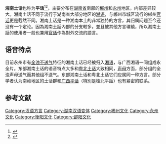 {{expert|time=2016-05-16T15:16:28+00:00}}
{{Infobox Language
|name=湘南土話
|familycolor=漢藏語系
|region=[[湖南省|湖南省]]南部的[[郴州|郴州]]和[[永州|永州]]地区
|states={{CHN}} 
|speakers=约500万{{fact}}
|fam1=[[漢藏語系|漢藏語系]]
|fam2=[[漢語族|漢語族]]
|fam3=[[湘语|湘语]]、[[赣语|赣语]]和[[客家语|客家语]]
|iso3= none 
|iso6= sazo
|script=[[女書|女書]]
|map=Dialects in Southern Hunan.png
}}

'''湘南土话'''也称为'''平话'''<ref>{{cite journal |author=胡萍 |date= |title=试论绥宁“关峡平话”的系属 |url= |journal=邵阳学院学报：社会科学版 |volume=2005年 |issue=第5期 |pages=116-118 |doi= |access-date= }}</ref><ref>{{cite journal |author=王振宇 |date= |title=邵阳县平话的音韵特点 |url=http://www.cgu.ac.jp/Portals/0/12-library/kiyou/n39-4.pdf |journal=中央学院大学人間・自然論叢 |volume=2015年 |issue= |pages=91-111 |doi= |access-date=2017年11月6日 |archive-url=https://web.archive.org/web/20171107062834/http://www.cgu.ac.jp/Portals/0/12-library/kiyou/n39-4.pdf |archive-date=2017年11月7日 |dead-url=yes }}</ref>，主要分布在[[湖南省|湖南省]]南部的[[郴州|郴州]]和[[永州|永州]]地区，内部差异较大。湘南土话不同于流行于湖南省大部分地区的[[湘语|湘语]]，与郴州市城区流行的郴州[[官话|官话]]更是截然不同。湘南土话是一种湘南本土的非常独特的方言，其归属问题至今还没有一个定论。因為湘南土話內部的分支較多，並且被其他方言環繞，所以湘南土話的使用者一般也兼用[[官话|官话]]作為對外交流的語言。

==语音特点==
目前永州市有[[全浊|全浊]][[不送气|不送气]]特征的湘南土话已经被归入[[湘语|湘语]]，与广西湘语一同组成永全片。东部湘南土话的语音特点大多和[[粤北土话|粤北土话]]大致相同，[[声母|声母]]方面，部分组的全浊声母送气而其他组不送气。东部湘南土话和粤北土话它们应属同一种方言。部分学者认为南岭地区的土话群和[[广西平话|广西平话]]（特別是桂北平話）也有紧密的联系。

==参考文献==
<references />

{{中国语言}}

[[Category:汉语方言|Category:汉语方言]]
[[Category:湖南汉语变体|Category:湖南汉语变体]]
[[Category:郴州文化|Category:郴州文化]]
[[Category:永州文化|Category:永州文化]]
[[Category:衡阳文化|Category:衡阳文化]]
[[Category:邵阳文化|Category:邵阳文化]]

{{SinoTibetan-lang-stub}}